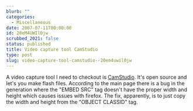 ```yaml
---
blurb: ""
categories:
  - Miscellaneous
date: 2007-07-11T00:00:00
id: 20eM4UWIl0jw
scrubbed_2021: false
status: published
title: Video capture tool CamStudio
type: post
slug: video-capture-tool-camstudio--20em4uwil0jw
---
```


A video capture tool I need to checkout is
[CamStudio](http://www.camstudio.org/). It's open source and let's
you make flash files. According to the main page there is a bug in
the generation where the "EMBED SRC" tag doesn't have the proper
width and height which causes issues with firefox. The fix,
apparently, is to just copy the width and height from the "OBJECT
CLASSID" tag.